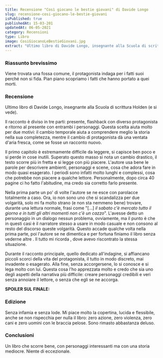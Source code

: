 ```yaml
---
title: Recensione "Così giocano le bestie giovani" di Davide Longo
slug: recensione-cosi-giocano-le-bestie-giovani
isPublished: true
publishedAt: 15-03-201
updatedAt: 06-05-2021
category: Recensioni
type: Libro
image: CosiGiocanoLeBestieGiovani.jpg
extract: "Ultimo libro di Davide Longo, insegnante alla Scuola di scrittura Holden (e si vede). Il racconto è diviso in tre parti: presente, flashback con diverso protagonista e ritorno al presente con entrambi i personaggi. Questa scelta aiuta molto per due motivi: il cambio temporale aiuta a comprendere meglio la storia nella sua completezza, mentre il cambio di protagonista dà una ventata d’aria fresca, come se fosse un racconto nuovo."
---
```


<Book slug="cosi-giocano-le-bestie-giovani" />

### Riassunto brevissimo

Viene trovata una fossa comune, il protagonista indaga per i fatti suoi perché non si fida. Pian piano scopriamo i fatti che hanno portato a quei morti.

### Recensione

Ultimo libro di Davide Longo, insegnante alla Scuola di scrittura Holden (e si vede).

Il racconto è diviso in tre parti: presente, flashback con diverso protagonista e ritorno al presente con entrambi i personaggi. Questa scelta aiuta molto per due motivi: il cambio temporale aiuta a comprendere meglio la storia nella sua completezza, mentre il cambio di protagonista dà una ventata d'aria fresca, come se fosse un racconto nuovo.

Il primo capitolo è estremamente difficile da leggere, si capisce ben poco e si perde in cose inutili. Superato questo masso si nota un cambio drastico, il testo scorre più in fretta e si legge con più piacere. L'autore usa bene le parole per descrivere ambienti, personaggi e scene, cosa che adora fare in modo quasi esagerato. I periodi sono infatti molto lunghi e complessi, cosa che potrebbe non piacere a qualche lettore. Personalmente, dopo circa 40 pagine ci ho fatto l'abitudine, ma credo sia corretto farlo presente.

Nella prima parte un po' di volte l'autore se ne esce con parolacce totalmente a caso. Ora, io non sono uno che si scandalizza per due volgarità, solo mi fa molto strano (e non sta nemmeno bene) trovare, durante una lettura normale, frasi come "[...] _il sabato c'è mercato tutto il giorno e in tutti gli altri momenti non c'è un cazzo_". L'avesse detto un personaggio in un dialogo nessun problema, ovviamente, ma il punto è che in questi casi è il narratore stesso a usare in modo casuale e non consono al resto del discorso queste volgarità. Questo accade qualche volta nella prima parte, poi l'autore se ne dimentica e per fortuna finiamo il libro senza vederne altre . Il tutto mi ricorda <InternalLink text="La paranza dei bambini di Roberto Saviano" slug="recensione-la-paranza-dei-bambini" />, dove avevo riscontrato la stessa situazione.

Durante il racconto principale, quello dedicato all'indagine, si affiancano piccoli scorci della vita del protagonista, il tutto in modo discreto, mai invadente o esagerato. Alla fine, senza accorgersene, lo si conosce e si lega molto con lui. Questa cosa l'ho apprezzata molto e credo che sia uno degli aspetti della narrativa più difficile: creare personaggi credibili e veri senza annoiare il lettore, o senza che egli se ne accorga.

**SPOILER SUL FINALE:**
<Spoiler text="C'è un finale? No perché a me pare che non ci sia. La storia non viene mai spiegata troppo bene, rileggendo e capendo un paio di cose si può vedere il quadro completo. Alla fine il caso comunque non viene riaperto o riesaminato, tutta l'indagine è stata fine a sé stessa e senza dei risultati veri e propri. Nelle ultime pagine la ragazza del tizio del rivetto spiega alcune cose, e poi? Tutti felici perché la moglie del protagonista ha deciso che il marito è 'rinato'. Questo io non lo considero un finale degno del termine." />

### Edizione

Senza infamia e senza lode. Mi piace molto la copertina, lucida e flessibile, anche se non rispecchia per nulla il libro: zero azione, zero violenza, zero cani e zero uomini con le braccia pelose. Sono rimasto abbastanza deluso.

### Conclusioni

Un libro che scorre bene, con personaggi interessanti ma con una storia mediocre. Niente di eccezionale.
